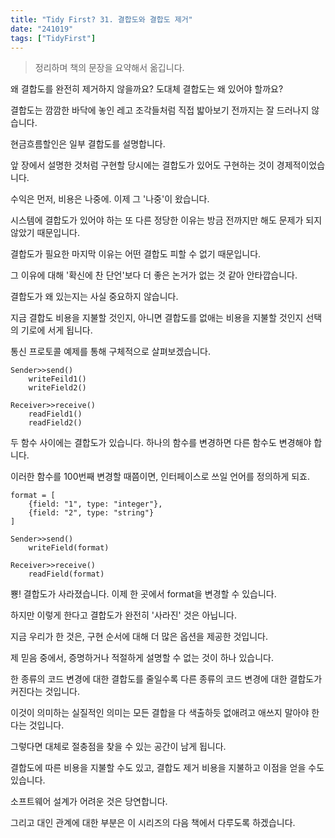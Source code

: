 ```yaml
---
title: "Tidy First? 31. 결합도와 결합도 제거"
date: "241019"
tags: ["TidyFirst"]
---
```


> 정리하며 책의 문장을 요약해서 옮깁니다.

왜 결합도를 완전히 제거하지 않을까요? 도대체 결합도는 왜 있어야 할까요?

결합도는 깜깜한 바닥에 놓인 레고 조각들처럼 직접 밟아보기 전까지는 잘 드러나지 않습니다.

현금흐름할인은 일부 결합도를 설명합니다.

앞 장에서 설명한 것처럼 구현할 당시에는 결합도가 있어도 구현하는 것이 경제적이었습니다.

수익은 먼저, 비용은 나중에. 이제 그 '나중'이 왔습니다.

시스템에 결합도가 있어야 하는 또 다른 정당한 이유는 방금 전까지만 해도 문제가 되지 않았기 때문입니다.

결합도가 필요한 마지막 이유는 어떤 결합도 피할 수 없기 때문입니다.

그 이유에 대해 '확신에 찬 단언'보다 더 좋은 논거가 없는 것 같아 안타깝습니다.

결합도가 왜 있는지는 사실 중요하지 않습니다.

지금 결합도 비용을 지불할 것인지, 아니면 결합도를 없애는 비용을 지불할 것인지 선택의 기로에 서게 됩니다.

통신 프로토콜 예제를 통해 구체적으로 살펴보겠습니다.

```
Sender>>send()
    writeFeild1()
    writeField2()

Receiver>>receive()
    readField1()
    readField2()
```

두 함수 사이에는 결합도가 있습니다. 하나의 함수를 변경하면 다른 함수도 변경해야 합니다.

이러한 함수를 100번째 변경할 때쯤이면, 인터페이스로 쓰일 언어를 정의하게 되죠.

```
format = [
    {field: "1", type: "integer"},
    {field: "2", type: "string"}
]

Sender>>send()
    writeField(format)

Receiver>>receive()
    readField(format)
```

뿅! 결합도가 사라졌습니다. 이제 한 곳에서 format을 변경할 수 있습니다.

하지만 이렇게 한다고 결합도가 완전히 '사라진' 것은 아닙니다.

지금 우리가 한 것은, 구현 순서에 대해 더 많은 옵션을 제공한 것입니다.

제 믿음 중에서, 증명하거나 적절하게 설명할 수 없는 것이 하나 있습니다.

한 종류의 코드 변경에 대한 결합도를 줄일수록 다른 종류의 코드 변경에 대한 결합도가 커진다는 것입니다.

이것이 의미하는 실질적인 의미는 모든 결합을 다 색출하듯 없애려고 애쓰지 말아야 한다는 것입니다.

그렇다면 대체로 절충점을 찾을 수 있는 공간이 남게 됩니다.

결합도에 따른 비용을 지불할 수도 있고, 결합도 제거 비용을 지불하고 이점을 얻을 수도 있습니다.

소프트웨어 설계가 어려운 것은 당연합니다.

그리고 대인 관계에 대한 부분은 이 시리즈의 다음 책에서 다루도록 하겠습니다.
